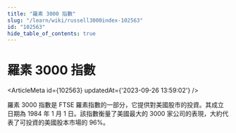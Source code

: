 ```yaml
---
title: "羅素 3000 指數"
slug: "/learn/wiki/russell3000index-102563"
id: "102563"
hide_table_of_contents: true
---
```



# 羅素 3000 指數

<ArticleMeta id={102563} updatedAt={'2023-09-26 13:59:02'} />
<div className='border-solid border-b border-t-0 my-4 border-[var(--ifm-color-gray-300)]' />

羅素 3000 指數是 FTSE 羅素指數的一部分，它提供對美國股市的投資。其成立日期為 1984 年 1 月 1 日。該指數衡量了美國最大的 3000 家公司的表現，大約代表了可投資的美國股本市場的 96%。
